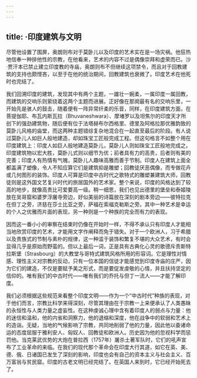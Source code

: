 ```yaml
---
---
---
```

title: ·印度建筑与文明
---




尽管他设置了围屏，奥朗则布对于莫卧儿以及印度的艺术实在是一场灾祸。他狂热地信奉一种排他性的宗教，在他看来，艺术的内容不过是偶像崇拜和虚荣而已。沙·贾汗本已禁止建立印度教的寺庙，奥朗则布不但继续这项禁令，而且对于回教建筑的支持也颇悭吝，以至于在他的统治期间，回教建筑也衰微了。印度艺术在他死时也完结了。

我们回溯印度的建筑，发现其中有两个主题，一雄壮一婉柔，一属印度一属回教，而建筑的交响乐则萦绕着这两个主题而进展。正好像在那阕最有名的交响乐里，一开始先是骇人的鼓击，随着便有一阵异常纤柔的乐音，同样，在印度建筑方面，在菩提伽耶、布瓦内斯瓦拉（Bhuvaneshwara）、摩堵罗以及坦焦尔的印度天才所创下的强劲建筑物，随后便有位于法塔赫布尔西格里、德里及阿格拉那优雅韵致的莫卧儿风格的庙堂，而这两种主题错综复杂地混合在一起直至最后的阶段。有人说过莫卧儿人如巨人般地建造，却如珠宝工匠般完成工程。但这句格言不如整个用在印度建筑上：印度人如巨人般地建造莫卧儿，莫卧儿人则如珠宝工匠般地完成之。印度建筑物以宏大胜，莫卧儿式则以细节为优；前者具有力的高贵，后者则有美的完善；印度人有热情有气魄，莫卧儿人趣味高雅而善于节制。印度人在建筑上面全都盖满了塑像，令人不知应算它们是建筑抑是雕塑；回教徒厌恶偶像，而专做花卉或几何图形的装饰。印度人可算是印度中古时代之歌特式的雕塑兼建筑大师，回教徒则是这外国文艺复兴时代的旅居国外的艺术家。整个来说，印度的风格达到了较高的地步，就像高贵比可爱要高一级。稍一细思，我们也见出德里的堡垒和泰姬陵放在吴哥窟和婆罗浮屠寺旁边，好似美丽的诗篇放在深刻的剧本旁边——彼特拉克在但丁之旁，济慈在莎士比亚之旁，萨福在索福克勒斯之旁。其中一种艺术是幸运的个人之优雅而片面的表现，另一种则是一个种族的完全而有力的表现。

因而这一番小小的审察在结束时仍像在开始时一样，不得不承认只有印度人才能相当地欣赏印度的艺术，才能用文字作阐释而免于错失。对于一个欧洲人，习于希腊以及贵族式的节制与素朴的规律，这一种滥于装饰和繁复不堪的大众艺术，有时会显得几乎是原始而野蛮的。但以上最后一词，正是具有古典化心灵的歌德斥责斯特拉斯堡（Strasbourg）的大教堂与哥特式建筑风格所用的形容词。它是理性对情感、理性主义对宗教的反动，只有一位本国的信徒才能感觉到印度寺庙的庄严，因为它们的建造，不仅是要赋予美之形式，而是要促发虔敬的心情，并且扶持坚定的信仰的。唯有我们的中古时代——唯有我们的乔托与但丁一流人——才能了解印度。

我们必须根据这些规范来看整个印度文明——作为一个“中古时代”种族的表现，对于他们而言，宗教比科学来得深刻，尽管其理由在于宗教一上来便承认了人类愚昧的永恒性与人类力量之虚妄性。在这种虔诚心理中含有着印度人的弱点与力量：他的迷信和温和，他的内省和洞察力，他的退缩和深度，他在战争中的软弱和艺术上的造诣。无疑，当地的气候影响了宗教，共同地削弱了他的力量，因此他以委诸命运的态度屈服于雅利安人、匈奴人、回教徒和欧洲人。历史因为他的忽视科学而惩罚他。当克莱武优势的大炮在普拉西（1757年）屠杀土著军队时，它们的吼声宣布了工业革命的来临。在我们的现代那个革命会在印度大行其道，如它在英、美、德、俄、日诸国已发生了深刻的影响，印度也会有自己的资本主义与社会主义、百万富翁与贫民窟。印度的古老文明已经完结了。在英国人来到时，它已经开始死去了。